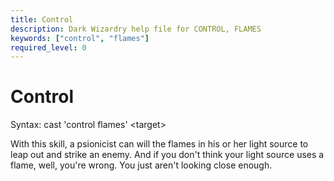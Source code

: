 ```yaml
---
title: Control
description: Dark Wizardry help file for CONTROL, FLAMES
keywords: ["control", "flames"]
required_level: 0
---
```


# Control

Syntax: cast 'control flames' \<target\>  

With this skill, a psionicist can will the flames in his or her light source to  
leap out and strike an enemy.  And if you don't think your light source uses a  
flame, well, you're wrong.  You just aren't looking close enough.